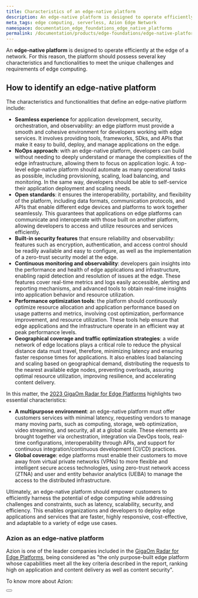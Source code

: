 ```yaml
---
title: Characteristics of an edge-native platform
description: An edge-native platform is designed to operate efficiently at the edge of a network and should possess several key characteristics to meet the challenges and requirements of edge computing.
meta_tags: edge computing, serverless, Azion Edge Network
namespace: documentation_edge_foundations_edge_native_platforms
permalink: /documentation/products/edge-foundations/edge-native-platforms/
---
```


An **edge-native platform** is designed to operate efficiently at the edge of a network. For this reason, the platform should possess several key characteristics and functionalities to meet the unique challenges and requirements of edge computing.

## How to identify an edge-native platform

The characteristics and functionalities that define an edge-native platform include:

- **Seamless experience** for application development, security, orchestration, and observability: an edge platform must provide a smooth and cohesive environment for developers working with edge services. It involves providing tools, frameworks, SDks, and APIs that make it easy to build, deploy, and manage applications on the edge.
- **NoOps approach**: with an edge-native platform, developers can build without needing to deeply understand or manage the complexities of the edge infrastructure, allowing them to focus on application logic. A top-level edge-native platform should automate as many operational tasks as possible, including provisioning, scaling, load balancing, and monitoring. In the same way, developers should be able to self-service their application deployment and scaling needs.
- **Open standards**: it ensures the interoperability, portability, and flexibility of the platform, including data formats, communication protocols, and APIs that enable different edge devices and platforms to work together seamlessly. This guarantees that applications on edge platforms can communicate and interoperate with those built on another platform, allowing developers to access and utilize resources and services efficiently.
- **Built-in security features** that ensure reliability and observability: features such as encryption, authentication, and access control should be readily available and easy to configure, as well as the implementation of a zero-trust security model at the edge.
- **Continuous monitoring and observability**: developers gain insights into the performance and health of edge applications and infrastructure, enabling rapid detection and resolution of issues at the edge. These features cover real-time metrics and logs easily accessible, alerting and reporting mechanisms, and advanced tools to obtain real-time insights into application behavior and resource utilization.
- **Performance optimization tools**: the platform should continuously optimize resource allocation and application performance based on usage patterns and metrics, involving cost optimization, performance improvement, and resource utilization. These tools help ensure that edge applications and the infrastructure operate in an efficient way at peak performance levels.
- **Geographical coverage and traffic optimization strategies**: a wide network of edge locations plays a critical role to reduce the physical distance data must travel, therefore, minimizing latency and ensuring faster response times for applications. It also enables load balancing and scaling based on geographical demand, distributing the requests to the nearest available edge nodes, preventing overloads, assuring optimal resource utilization, improving resilience, and accelerating content delivery.

In this matter, the [2023 GigaOm Radar for Edge Platforms](https://www.azion.com/en/lp/gigaom-radar/) highlights two essential characteristics:

- **A multipurpose environment**: an edge-native platform must offer customers services with minimal latency, requesting vendors to manage many moving parts, such as computing, storage, web optimization, video streaming, and security, all at a global scale. These elements are brought together via orchestration, integration via DevOps tools, real-time configurations, interoperability through APIs, and support for continuous integration/continuous development (CI/CD) practices.
- **Global coverage**: edge platforms must enable their customers to move away from virtual private networks (VPNs) to more flexible and intelligent secure access technologies, using zero-trust network access (ZTNA) and user and entity behavior analytics (UEBA) to manage the access to the distributed infrastructure.

Ultimately, an edge-native platform should empower customers to efficiently harness the potential of edge computing while addressing challenges and constraints, such as latency, scalability, security, and efficiency. This enables organizations and developers to deploy edge applications and services that are faster, highly responsive, cost-effective, and adaptable to a variety of edge use cases.

### Azion as an edge-native platform

Azion is one of the leader companies included in the [GigaOm Radar for Edge Platforms](https://www.azion.com/en/blog/azion-named-leader-fast-mover-gigaom-report/), being considered as "the only purpose-built edge platform whose capabilities meet all the key criteria described in the report, ranking high on application and content delivery as well as content security".

To know more about Azion:

<Button href="/en/documentation/products/azion-foundations/about-azion-edge-platform/" text="Go to Azion foundations" variant="secondary"> 

</Button>

